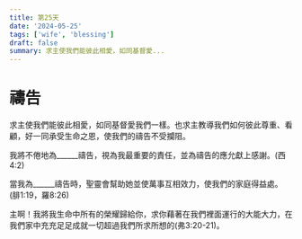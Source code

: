 ```yaml
---
title: 第25天
date: '2024-05-25'
tags: ['wife', 'blessing']
draft: false
summary: 求主使我們能彼此相愛，如同基督愛...
---
```


# 禱告


求主使我們能彼此相愛，如同基督愛我們一樣。也求主教導我們如何彼此尊重、看顧，好一同承受生命之恩，使我們的禱告不受攔阻。

我將不倦地為______禱告，視為我最重要的責任，並為禱告的應允獻上感謝。(西4:2)

當我為______禱告時，聖靈會幫助她並使萬事互相效力，使我們的家庭得益處。(腓1:19，羅8:26)

主啊！我將我生命中所有的榮耀歸給你，求你藉著在我們裡面運行的大能大力，在我們家中充充足足成就一切超過我們所求所想的(弗3:20-21)。
